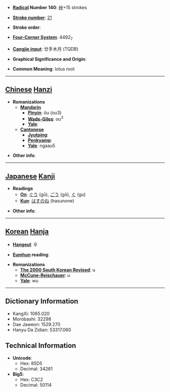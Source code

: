 * '''[[Wiktionary:Chinese radical index| Radical]] Number 140''': [[Wiktionary:Chinese radical index 艸|艸]]+15 strokes

* '''[[Wiktionary:Chinese total strokes index|Stroke number]]''': [[Wiktionary:Chinese total strokes index 21|21]]

* '''Stroke order''': 

* '''[[Wiktionary:Chinese four corner index|Four-Corner System]]''': 4492<sub>7</sub>

* '''[[Wiktionary:Chinese Cangjie index|Cangjie input]]''': 廿手木月 (TQDB)

* '''Graphical Significance and Origin''': 

* '''Common Meaning''': lotus root

----

== [[Chinese]] [[Hanzi]] ==

* '''Romanizations'''
** '''[[Mandarin]]'''
*** '''[[Pinyin]]''': ǒu (ou3)
*** '''[[Wade-Giles]]''': ou<sup>3</sup>
*** '''[[Yale]]''': 
** '''[[Cantonese]]'''
*** '''[[Jyutping]]''':
*** '''[[Penkyamp]]''': 
*** '''[[Yale]]''': ngaau5

* '''Other info''': 

----

== [[Japanese]] [[Kanji]] ==

* '''Readings'''
** '''[[On]]''': [[ぐう]] (gū), [[ごう]] (gō), [[ぐ]] (gu)
** '''[[Kun]]''': [[はすのね]] (hasunone)

* '''Other info''':  

----

== [[Korean]] [[Hanja]] ==

* '''[[Hangeul]]''': 우

* '''[[Eumhun]] reading''': 

* '''Romanizations'''
** '''[[The 2000 South Korean Revised Romanization|The 2000 South Korean Revised]]''': u
** '''[[McCune-Reischauer]]''': u
** '''[[Yale]]''': wu

----

== Dictionary Information ==

* KangXi: 1065.020
* Morobashi: 32298
* Dae Jaweon: 1529.270
* Hanyu Da Zidian: 53317.060

== Technical Information ==

* '''Unicode''':
** Hex: 85D5
** Decimal: 34261
* '''Big5''':
** Hex: C3C2
** Decimal: 50114